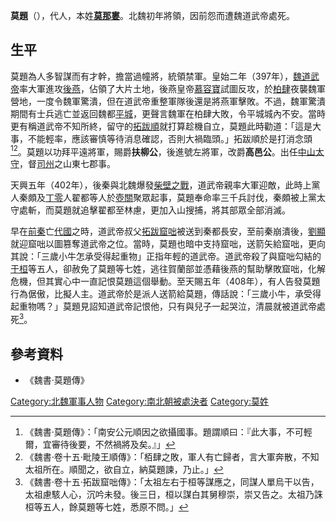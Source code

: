 '''莫題'''（{{bd|？||408年|catIdx=M}}），代人，本姓'''[[莫那婁|莫那婁]]'''。北魏初年將領，因前怨而遭魏道武帝處死。

== 生平 ==
莫題為人多智謀而有才幹，擔當過幢將，統領禁軍。皇始二年（397年），[[魏道武帝|魏道武帝]]率大軍進攻[[後燕|後燕]]，佔領了大片土地，後燕皇帝[[慕容寶|慕容寶]]試圖反攻，於[[柏肆|柏肆]]夜襲魏軍營地，一度令魏軍驚潰，但在道武帝重整軍隊後還是將燕軍擊敗。不過，魏軍驚潰期間有士兵逃亡並返回魏都[[平城遗址|平城]]，更聲言魏軍在柏肆大敗，令平城城內不安。當時更有稱道武帝不知所終，留守的[[拓跋順|拓跋順]]就打算趁機自立，莫題此時勸道：「這是大事，不能輕率，應該審慎等待消息確認，否則大禍臨頭。」拓跋順於是打消念頭<ref>《魏書·莫題傳》：「南安公元順因之欲攝國事。題謂順曰：『此大事，不可輕爾，宜審待後要，不然禍將及矣。』」</ref><ref>《魏書·卷十五·毗陵王順傳》：「栢肆之敗，軍人有亡歸者，言大軍奔散，不知太祖所在。順聞之，欲自立，納莫題諫，乃止。」</ref>。莫題以功拜平遠將軍，賜爵'''扶柳公'''，後進號左將軍，改爵'''高邑公'''。出任[[中山郡|中山]][[太守|太守]]，督[[司州|司州]]之山東七郡事。

天興五年（402年），後秦與北魏爆發[[柴壁之戰|柴壁之戰]]，道武帝親率大軍迎敵，此時上黨人秦頗及[[丁零|丁零]]人翟都等人於[[壺關|壺關]]聚眾起事，莫題奉命率三千兵討伐，秦頗被上黨太守處斬，而莫題就追擊翟都至林慮，更加入山搜捕，將其部眾全部消滅。

早在[[前秦|前秦]]亡[[代_(十六国)|代國]]之時，道武帝叔父[[拓跋窟咄|拓跋窟咄]]被送到秦都長安，至前秦崩潰後，[[劉顯|劉顯]]就迎窟咄以圖篡奪道武帝之位。當時，莫題也暗中支持窟咄，送箭矢給窟咄，更向其說：「三歲小牛怎承受得起重物」正指年輕的道武帝。道武帝殺了與窟咄勾結的[[于桓|于桓]]等五人，卻赦免了莫題等七姓，逃往賀蘭部並憑藉後燕的幫助擊敗窟咄，化解危機，但其實心中一直記恨莫題這個舉動。至天賜五年（408年），有人告發莫題行為倨傲，比擬人主。道武帝於是派人送箭給莫題，傳話說：「三歲小牛，承受得起重物嗎？」莫題見詔知道武帝記恨他，只有與兒子一起哭泣，清晨就被道武帝處死<ref>《魏書·卷十五·拓跋窟咄傳》：「太祖左右于桓等謀應之，同謀人單烏干以告，太祖慮駭人心，沉吟未發。後三日，桓以謀白其舅穆崇，崇又告之。太祖乃誅桓等五人，餘莫題等七姓，悉原不問。」</ref>。

== 參考資料 ==
*《魏書·莫題傳》
{{Reflist}}

[[Category:北魏軍事人物|Category:北魏軍事人物]]
[[Category:南北朝被處決者|Category:南北朝被處決者]]
[[Category:莫姓|Category:莫姓]]